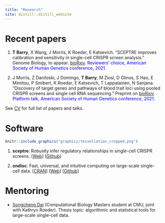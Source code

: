 ```yaml
---
title: "Research"
site: distill::distill_website
---
```

# Recent papers

1. **T Barry**, X Wang, J Morris, K Roeder, E Katsevich. "SCEPTRE improves calibration and sensitivity in single-cell CRISPR screen analysis." Genome Biology, to appear. [bioRxiv](https://doi.org/10.1101/2020.08.13.250092). <span style="color:blue">Reviewers' choice, American Society of Human Genetics conference, 2021.</span>


2. J Morris, Z Daniloski, J Domingo, **T Barry**, M Ziosi, D Glinos, S Hao, E Mimitou, P Smibert, K Roeder, E Katsevich, T Lappalainen, N Sanjana. "Discovery of target genes and pathways of blood trait loci using pooled CRISPR screens and single cell RNA sequencing." Preprint on [bioRxiv](https://www.biorxiv.org/content/10.1101/2021.04.07.438882v1). <span style="color:blue">Platform talk, American Society of Human Genetics conference, 2021.</span>

See [CV](ResumeCv/timsResume.pdf) for full list of papers and talks.

# Software

```r
knitr::include_graphics("graphics/tessellation_cropped.png")
```

1. **sceptre**: Robustly infer regulatory relationships in single-cell CRISPR screens. [[Web](https://katsevich-lab.github.io/sceptre/)] [[Github](https://github.com/katsevich-lab/sceptre)]

2. **ondisc**: Fast, universal, and intuitive computing on large-scale single-cell data. [[CRAN](https://cloud.r-project.org/web/packages/ondisc/index.html)] [[Web](https://timothy-barry.github.io/ondisc/)] [[Github](https://github.com/timothy-barry/ondisc)]

# Mentoring

- [Songcheng Dai](https://github.com/Samson-Dai) (Computational Biology Masters student at CMU, joint with Kathryn Roeder). Thesis topic: algorithmic and statistical tools for large-scale single-cell data.
